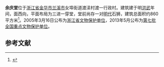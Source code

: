{{文物保护单位
| 级别 = 全国
| 图片 = 
| 名称 = 余庆堂
| 子项 = 
| 编号 = 7-1022-3-320
| 分类 = 古建筑
| 时代 = [[明朝|明]]至[[清朝|清]]
| 所在 = [[浙江省|浙江省]][[兰溪市|兰溪市]]
| 登录 = 2013年3月
| Cat = 浙江全国重点文物保护单位
}}

'''余庆堂'''位于[[浙江省|浙江省]][[金华市|金华市]][[兰溪市|兰溪市]]女埠街道渡渎村渡一行政村。建筑建于明[[洪武|洪武]]年间，面西向，平面布局为三进一穿堂，堂前尚存一对[[明代|明代]]石狮，建筑总面积约860平方米<ref>{{cite web |url=http://www.zjww.gov.cn/unit/2006-02-27/55291698.shtml |language= |title=渡渎余庆堂及章氏家庙 |publisher=浙江省文物局 |date= |accessdate= |archive-url=https://web.archive.org/web/20160304200000/http://www.zjww.gov.cn/unit/2006-02-27/55291698.shtml |archive-date=2016-03-04 |dead-url=yes }}</ref>。2005年3月16日公布为[[浙江省文物保护单位|浙江省文物保护单位]]，2013年5月公布为[[第七批全国重点文物保护单位|第七批全国重点文物保护单位]]。

==参考文献==
{{reflist}}
{{浙江全国重点文物保护单位}}